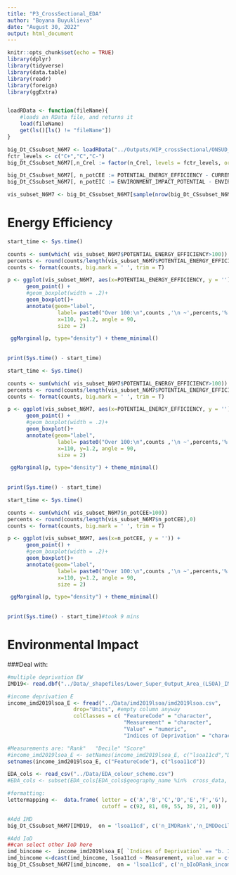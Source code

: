 ```yaml
---
title: "P3_CrossSectional_EDA"
author: "Boyana Buyuklieva"
date: "August 30, 2022"
output: html_document
---
```


```r
knitr::opts_chunk$set(echo = TRUE)
library(dplyr)
library(tidyverse)
library(data.table)
library(readr)
library(foreign)
library(ggExtra)


loadRData <- function(fileName){
    #loads an RData file, and returns it
    load(fileName)
    get(ls()[ls() != "fileName"])
}

big_Dt_CSsubset_N6M7 <- loadRData("../Outputs/WIP_crossSectional/ONSUD_crossSectional_subset_N16744771.RData")
fctr_levels <- c("C+","C","C-")
big_Dt_CSsubset_N6M7[,n_Crel := factor(n_Crel, levels = fctr_levels, ordered = T)]


```


```r
big_Dt_CSsubset_N6M7[, n_potCEE := POTENTIAL_ENERGY_EFFICIENCY - CURRENT_ENERGY_EFFICIENCY]
big_Dt_CSsubset_N6M7[, n_potEIC := ENVIRONMENT_IMPACT_POTENTIAL - ENVIRONMENT_IMPACT_CURRENT]
```


```r
vis_subset_N6M7 <- big_Dt_CSsubset_N6M7[sample(nrow(big_Dt_CSsubset_N6M7), 2000, replace = F ), ]
```





# Energy Efficiency

```r
start_time <- Sys.time()

counts <- sum(which( vis_subset_N6M7$POTENTIAL_ENERGY_EFFICIENCY>100))
percents <- round(counts/length(vis_subset_N6M7$POTENTIAL_ENERGY_EFFICIENCY),0)
counts <- format(counts, big.mark = ' ', trim = T)

p <- ggplot(vis_subset_N6M7, aes(x=POTENTIAL_ENERGY_EFFICIENCY, y = '')) +
      geom_point() +
      #geom_boxplot(width = .2)+
      geom_boxplot()+
      annotate(geom="label", 
                label= paste0("Over 100:\n",counts ,'\n ~',percents,'%'),
                x=110, y=1.2, angle = 90,
                size = 2)

 ggMarginal(p, type="density") + theme_minimal()
 
 
print(Sys.time() - start_time)
```


```r
start_time <- Sys.time()

counts <- sum(which( vis_subset_N6M7$POTENTIAL_ENERGY_EFFICIENCY>100))
percents <- round(counts/length(vis_subset_N6M7$POTENTIAL_ENERGY_EFFICIENCY),0)
counts <- format(counts, big.mark = ' ', trim = T)

p <- ggplot(vis_subset_N6M7, aes(x=POTENTIAL_ENERGY_EFFICIENCY, y = '')) +
      geom_point() +
      #geom_boxplot(width = .2)+
      geom_boxplot()+
      annotate(geom="label", 
                label= paste0("Over 100:\n",counts ,'\n ~',percents,'%'),
                x=110, y=1.2, angle = 90,
                size = 2)

 ggMarginal(p, type="density") + theme_minimal()
 
 
print(Sys.time() - start_time)
```


```r
start_time <- Sys.time()

counts <- sum(which( vis_subset_N6M7$n_potCEE>100))
percents <- round(counts/length(vis_subset_N6M7$n_potCEE),0)
counts <- format(counts, big.mark = ' ', trim = T)

p <- ggplot(vis_subset_N6M7, aes(x=n_potCEE, y = '')) +
      geom_point() +
      #geom_boxplot(width = .2)+
      geom_boxplot()+
      annotate(geom="label", 
                label= paste0("Over 100:\n",counts ,'\n ~',percents,'%'),
                x=110, y=1.2, angle = 90,
                size = 2)

 ggMarginal(p, type="density") + theme_minimal()
 
 
print(Sys.time() - start_time)#took 9 mins
```


# Environmental Impact





###Deal with:
```r
#multiple deprivation EW
IMD19<- read.dbf("../Data/_shapefiles/Lower_Super_Output_Area_(LSOA)_IMD_2019__(OSGB1936)/Lower_Super_Output_Area_(LSOA)_IMD_2019__(OSGB1936).dbf")

#income deprivation E
income_imd2019lsoa_E <- fread("../Data/imd2019lsoa/imd2019lsoa.csv",
                     drop="Units", #empty column anyway
                     colClasses = c( "FeatureCode" = "character",
                                     "Measurement" = "character",
                                     "Value" = "numeric",
                                     "Indices of Deprivation" = "character"))

#Measurements are: "Rank"   "Decile" "Score"
#income_imd2019lsoa_E <- setNames(income_imd2019lsoa_E, c("lsoa11cd","Date","Measurement","Value","Indices of Deprivation") )
setnames(income_imd2019lsoa_E, c("FeatureCode"), c("lsoa11cd"))

EDA_cols <- read_csv("../Data/EDA_colour_scheme.csv")
#EDA_cols <- subset(EDA_cols[EDA_cols$geography_name %in%  cross_data, ])

#formatting:
lettermapping <-  data.frame( letter = c('A','B','C','D','E','F','G'), 
                              cutoff = c(92, 81, 69, 55, 39, 21, 0))

#Add IMD
big_Dt_CSsubset_N6M7[IMD19,  on = 'lsoa11cd', c('n_IMDRank','n_IMDDecil') := .(IMDRank,IMDDecil)]

#Add IoD
##can select other IoD here
imd_bincome <-  income_imd2019lsoa_E[ `Indices of Deprivation` == "b. Income Deprivation Domain",]
imd_bincome <-dcast(imd_bincome, lsoa11cd ~ Measurement, value.var = c("Value"))
big_Dt_CSsubset_N6M7[imd_bincome,  on = 'lsoa11cd', c('n_bIoDRank_income','n_bIoDDecil_income') := .(Rank,Decile)]
```


